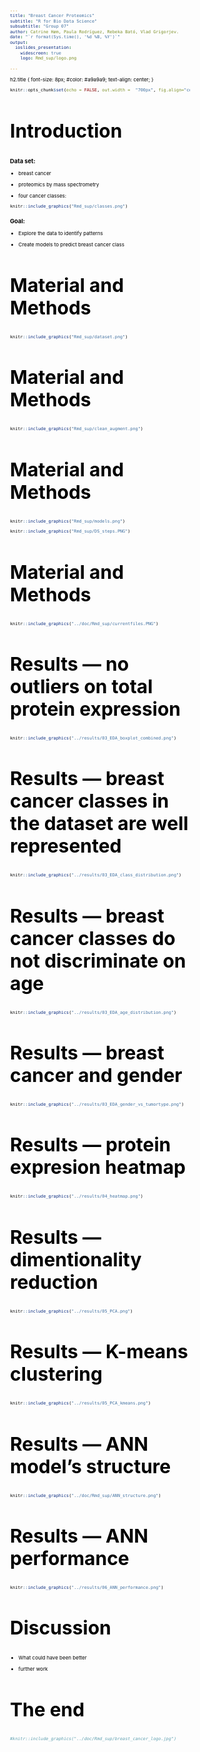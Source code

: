 ```yaml
---
title: "Breast Cancer Proteomics"
subtitle: "R for Bio Data Science"
subsubtitle: "Group 07"
author: Catrine Høm, Paula Rodríguez, Rebeka Bató, Vlad Grigorjev.
date: "`r format(Sys.time(), '%d %B, %Y')`"
output:
  ioslides_presentation:
    widescreen: true
    logo: Rmd_sup/logo.png

---
```

<style>
/* Fonts and Spacing */
article p, article li, article li.build, section p, section li{
  font-family: 'Open Sans','Helvetica', 'Crimson Text', 'Garamond',  'Palatino', sans-serif;
  text-align: justify;
  font-size:20px;
  line-height: 1.5em;
  color: Black;
}
h2 { /* Header 2 */
font-size: 30px;
#color: Black;
}
  
body{ /* Normal */
font-size: 8px;
color: Black;
}


</style>

h2.title {
font-size: 8px;
#color: #a9a9a9;
text-align: center;
}
```r
knitr::opts_chunk$set(echo = FALSE, out.width =  "700px", fig.align="center")
```

## Introduction {data-background="Rmd_sup/breast.jpg" data-background-size=cover}
### Data set:

* breast cancer

* proteomics by mass spectrometry

* four cancer classes:
  
```r
knitr::include_graphics("Rmd_sup/classes.png")
```


### Goal:
* Explore the data to identify patterns

* Create models to predict breast cancer class


<!-- ## Materials and Methods: {data-background=#ffffff} -->
<!-- ### Dataset: -->
<!-- ```{r,  out.width =  "800px"} -->
<!-- knitr::include_graphics("Rmd_sup/datasets.PNG") -->
<!-- ``` -->




## Material and Methods {data-background=#ffffff}

```r
knitr::include_graphics("Rmd_sup/dataset.png")
```


## Material and Methods {data-background=#ffffff}

```r
knitr::include_graphics("Rmd_sup/clean_augment.png")
```

## Material and Methods {data-background=#ffffff}

<!-- * Exploratory analysis -->

<!-- * PCA -->

<!-- * K-means -->

<!-- * ANN -->

```r
knitr::include_graphics("Rmd_sup/models.png")
```
  
  
```r
knitr::include_graphics("Rmd_sup/DS_steps.PNG")
```

## Material and Methods {data-background=#ffffff}
```r
knitr::include_graphics("../doc/Rmd_sup/currentfiles.PNG")
```


## Results --- no outliers on total protein expression {data-background=#ffffff}

```r
knitr::include_graphics("../results/03_EDA_boxplot_combined.png")
```


## Results --- breast cancer classes in the dataset are well represented  {data-background=#ffffff}

```r
knitr::include_graphics("../results/03_EDA_class_distribution.png")
```

## Results --- breast cancer classes do not discriminate on age {data-background=#ffffff}
```r
knitr::include_graphics("../results/03_EDA_age_distribution.png")
```

## Results --- breast cancer and gender {data-background=#ffffff}
```r
knitr::include_graphics("../results/03_EDA_gender_vs_tumortype.png")
```


## Results --- protein expresion heatmap {data-background=#ffffff}
```r
knitr::include_graphics("../results/04_heatmap.png")
```

## Results --- dimentionality reduction {data-background=#ffffff}
```r
knitr::include_graphics("../results/05_PCA.png")
```


## Results --- K-means clustering  {data-background=#ffffff}
```r
knitr::include_graphics("../results/05_PCA_kmeans.png")
```

## Results --- ANN model's structure {data-background=#ffffff}
```r
knitr::include_graphics("../doc/Rmd_sup/ANN_structure.png")
```

## Results --- ANN performance {data-background=#ffffff}
```r
knitr::include_graphics("../results/06_ANN_performance.png")
```


## Discussion {data-background=#ffffff}


* What could have been better

* further work


## The end {data-background="Rmd_sup/final2.jpg" data-background-size=cover}

```r
#knitr::include_graphics("../doc/Rmd_sup/breast_cancer_logo.jpg")
```







